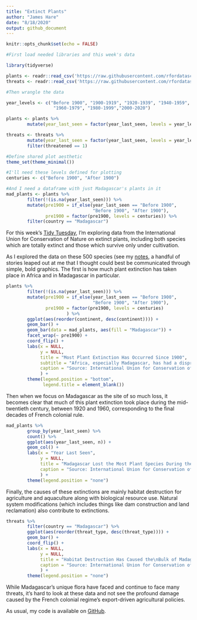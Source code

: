 ```yaml
---
title: "Extinct Plants"
author: "James Hare"
date: "8/18/2020"
output: github_document
---
```


```r
knitr::opts_chunk$set(echo = FALSE)

#First load needed libraries and this week's data

library(tidyverse)

plants <- readr::read_csv('https://raw.githubusercontent.com/rfordatascience/tidytuesday/master/data/2020/2020-08-18/plants.csv')
threats <- readr::read_csv('https://raw.githubusercontent.com/rfordatascience/tidytuesday/master/data/2020/2020-08-18/threats.csv')
```

```r

#Then wrangle the data

year_levels <- c("Before 1900", "1900-1919", "1920-1939", "1940-1959", 
                  "1960-1979", "1980-1999","2000-2020")

plants <- plants %>% 
        mutate(year_last_seen = factor(year_last_seen, levels = year_levels))

threats <- threats %>% 
        mutate(year_last_seen = factor(year_last_seen, levels = year_levels)) %>%
        filter(threatened == 1)

#Define shared plot aesthetic
theme_set(theme_minimal())

#I'll need these levels defined for plotting
centuries <- c("Before 1900", "After 1900")

#And I need a dataframe with just Madagascar's plants in it
mad_plants <- plants %>% 
        filter(!(is.na(year_last_seen))) %>%
        mutate(pre1900 = if_else(year_last_seen == "Before 1900", 
                                 "Before 1900", "After 1900"),
               pre1900 = factor(pre1900, levels = centuries)) %>% 
        filter(country == "Madagascar")
```

For this week's [Tidy Tuesday](https://github.com/rfordatascience/tidytuesday/blob/master/data/2020/2020-08-18/readme.md), I'm exploring data from the International Union for Conservation of Nature on extinct plants, including both species which are totally extinct and those which survive only under cultivation.

As I explored the data on these 500 species (see my [notes](https://github.com/jamesphare/tidytuesday/blob/master/20200818/extinct_plants_notes.md), a handful of stories leaped out at me that I thought could best be communicated through simple, bold graphics. The first is how much plant extinction has taken place in Africa and in Madagascar in particular.

```r

plants %>% 
        filter(!(is.na(year_last_seen))) %>%
        mutate(pre1900 = if_else(year_last_seen == "Before 1900", 
                                 "Before 1900", "After 1900"),
               pre1900 = factor(pre1900, levels = centuries)
                       ) %>% 
        ggplot(aes(reorder(continent, desc(continent)))) +
        geom_bar() +
        geom_bar(data = mad_plants, aes(fill = "Madagascar")) +
        facet_wrap(~ pre1900) +
        coord_flip() +
        labs(x = NULL,
             y = NULL,
             title = "Most Plant Extinction Has Occurred Since 1900",
             subtitle = "Africa, especially Madagascar, has had a disproportionate share",
             caption = "Source: International Union for Conservation of Nature" 
             ) +
        theme(legend.position = "bottom",
              legend.title = element_blank())
```

Then when we focus on Madagascar as the site of so much loss, it becomes clear that much of this plant extinction took place during the mid-twentieth century, between 1920 and 1960, corresponding to the final decades of French colonial rule.

```r
mad_plants %>%  
        group_by(year_last_seen) %>% 
        count() %>%  
        ggplot(aes(year_last_seen, n)) +
        geom_col() +
        labs(x = "Year Last Seen",
             y = NULL,
             title = "Madagascar Lost the Most Plant Species During the Mid-Twentieth Century",
             caption = "Source: International Union for Conservation of Nature" 
             ) +
        theme(legend.position = "none")
```

Finally, the causes of these extinctions are mainly habitat destruction for agriculture and aquaculture along with biological resource use. Natural system modifications (which includes things like dam construction and land reclamation) also contribute to extinctions.

```r
threats %>% 
        filter(country == "Madagascar") %>% 
        ggplot(aes(reorder(threat_type, desc(threat_type)))) +
        geom_bar() +
        coord_flip() +
        labs(x = NULL,
             y = NULL,
             title = "Habitat Destruction Has Caused the\nBulk of Madagascar's Plant Extinction",
             caption = "Source: International Union for Conservation of Nature" 
             ) +
        theme(legend.position = "none")
```

While Madagascar's unique flora have faced and continue to face many threats, it's hard to look at these data and not see the profound damage caused by the French colonial regime's export-driven agricultural policies.

As usual, my code is available on [GitHub](https://github.com/jamesphare/tidytuesday/blob/master/20200818/extinct_plants.Rmd).